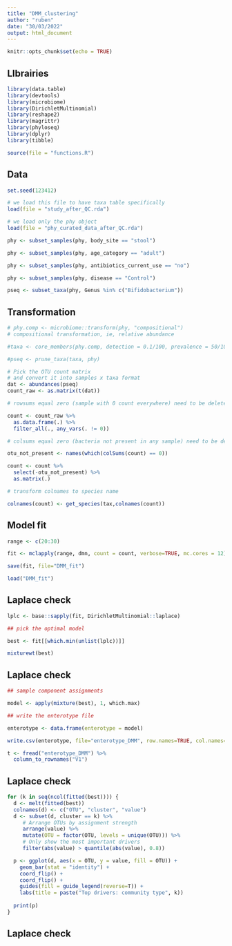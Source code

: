 ```yaml
---
title: "DMM_clustering"
author: "ruben"
date: "30/03/2022"
output: html_document
---
```


```r
knitr::opts_chunk$set(echo = TRUE)
```

## LIbrairies

```r

library(data.table)
library(devtools)
library(microbiome)
library(DirichletMultinomial)
library(reshape2)
library(magrittr)
library(phyloseq)
library(dplyr)
library(tibble)

source(file = "functions.R")

```

## Data

```r

set.seed(123412)

# we load this file to have taxa table specifically
load(file = "study_after_QC.rda")

# we load only the phy object
load(file = "phy_curated_data_after_QC.rda")

phy <- subset_samples(phy, body_site == "stool")

phy <- subset_samples(phy, age_category == "adult")

phy <- subset_samples(phy, antibiotics_current_use == "no")

phy <- subset_samples(phy, disease == "Control")

pseq <- subset_taxa(phy, Genus %in% c("Bifidobacterium"))

```



## Transformation

```r

# phy.comp <- microbiome::transform(phy, "compositional")
# compositional transformation, ie, relative abundance

#taxa <- core_members(phy.comp, detection = 0.1/100, prevalence = 50/100)

#pseq <- prune_taxa(taxa, phy)

# Pick the OTU count matrix
# and convert it into samples x taxa format
dat <- abundances(pseq)
count_raw <- as.matrix(t(dat))

# rowsums equal zero (sample with 0 count everywhere) need to be deleted

count <- count_raw %>%
  as.data.frame(.) %>%
  filter_all(., any_vars(. != 0))

# colsums equal zero (bacteria not present in any sample) need to be deleted

otu_not_present <- names(which(colSums(count) == 0))

count <- count %>%
  select(-otu_not_present) %>%
  as.matrix(.)

# transform colnames to species name

colnames(count) <- get_species(tax,colnames(count))

```

## Model fit

```r

range <- c(20:30)

fit <- mclapply(range, dmn, count = count, verbose=TRUE, mc.cores = 12)

save(fit, file="DMM_fit")

load("DMM_fit")

```

## Laplace check

```r

lplc <- base::sapply(fit, DirichletMultinomial::laplace)

## pick the optimal model

best <- fit[[which.min(unlist(lplc))]]

mixturewt(best)

```

## Laplace check

```r

## sample component assignments

model <- apply(mixture(best), 1, which.max)

## write the enterotype file

enterotype <- data.frame(enterotype = model)

write.csv(enterotype, file="enterotype_DMM", row.names=TRUE, col.names=TRUE, quote=FALSE)

t <- fread("enterotype_DMM") %>%
  column_to_rownames("V1")
```

## Laplace check

```r

for (k in seq(ncol(fitted(best)))) {
  d <- melt(fitted(best))
  colnames(d) <- c("OTU", "cluster", "value")
  d <- subset(d, cluster == k) %>%
     # Arrange OTUs by assignment strength
     arrange(value) %>%
     mutate(OTU = factor(OTU, levels = unique(OTU))) %>%
     # Only show the most important drivers
     filter(abs(value) > quantile(abs(value), 0.8))     

  p <- ggplot(d, aes(x = OTU, y = value, fill = OTU)) +
    geom_bar(stat = "identity") +
    coord_flip() +
    coord_flip() +
    guides(fill = guide_legend(reverse=T)) +
    labs(title = paste("Top drivers: community type", k))
  
  print(p)
}

```


## Laplace check

```r



```



